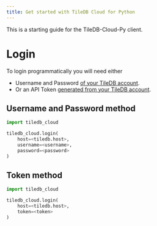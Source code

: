 ```yaml
---
title: Get started with TileDB Cloud for Python
---
```


This is a starting guide for the TileDB-Cloud-Py client.<br/>

# Login

To login programmatically you will need either

- Username and Password [of your TileDB account](https://cloud.tiledb.com/).
- Or an API Token [generated from your TileDB account](https://docs.tiledb.com/cloud/how-to/account/create-api-tokens).

## Username and Password method

```python
import tiledb_cloud

tiledb_cloud.login(
    host=<tiledb.host>,
    username=<username>,
    password=<password>
)
```

## Token method

```python
import tiledb_cloud

tiledb_cloud.login(
    host=<tiledb.host>,
    token=<token>
)
```
